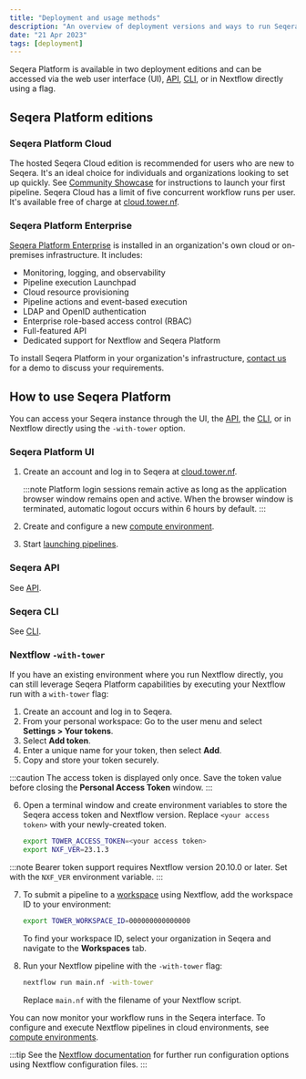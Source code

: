 ```yaml
---
title: "Deployment and usage methods"
description: "An overview of deployment versions and ways to run Seqera Platform."
date: "21 Apr 2023"
tags: [deployment]
---
```


Seqera Platform is available in two deployment editions and can be accessed via the web user interface (UI), [API](../api/overview.mdx), [CLI](../cli/overview.mdx), or in Nextflow directly using a flag.

## Seqera Platform editions

### Seqera Platform Cloud

The hosted Seqera Cloud edition is recommended for users who are new to Seqera. It's an ideal choice for individuals and organizations looking to set up quickly. See [Community Showcase](../getting-started/community-showcase.mdx) for instructions to launch your first pipeline. Seqera Cloud has a limit of five concurrent workflow runs per user. It's available free of charge at [cloud.tower.nf](https://tower.nf/login).

### Seqera Platform Enterprise

[Seqera Platform Enterprise](../enterprise/index.mdx) is installed in an organization's own cloud or on-premises infrastructure. It includes:

- Monitoring, logging, and observability
- Pipeline execution Launchpad
- Cloud resource provisioning
- Pipeline actions and event-based execution
- LDAP and OpenID authentication
- Enterprise role-based access control (RBAC)
- Full-featured API
- Dedicated support for Nextflow and Seqera Platform

To install Seqera Platform in your organization's infrastructure, [contact us](https://cloud.tower.nf/demo/) for a demo to discuss your requirements.

## How to use Seqera Platform

You can access your Seqera instance through the UI, the [API](../api/overview.mdx), the [CLI](../cli/overview.mdx), or in Nextflow directly using the `-with-tower` option.

### Seqera Platform UI

1. Create an account and log in to Seqera at [cloud.tower.nf](https://cloud.tower.nf).

   :::note
   Platform login sessions remain active as long as the application browser window remains open and active. When the browser window is terminated, automatic logout occurs within 6 hours by default.
   :::

2. Create and configure a new [compute environment](../compute-envs/overview.mdx).
3. Start [launching pipelines](../launch/launchpad.mdx).

### Seqera API

See [API](../api/overview.mdx).

### Seqera CLI

See [CLI](../cli/overview.mdx).

### Nextflow `-with-tower`

If you have an existing environment where you run Nextflow directly, you can still leverage Seqera Platform capabilities by executing your Nextflow run with a `with-tower` flag:

1. Create an account and log in to Seqera.
2. From your personal workspace: Go to the user menu and select **Settings > Your tokens**.
3. Select **Add token**.
4. Enter a unique name for your token, then select **Add**.
5. Copy and store your token securely.

:::caution
The access token is displayed only once. Save the token value before closing the **Personal Access Token** window.
:::

6. Open a terminal window and create environment variables to store the Seqera access token and Nextflow version. Replace `<your access token>` with your newly-created token.

   ```bash
   export TOWER_ACCESS_TOKEN=<your access token>
   export NXF_VER=23.1.3
   ```

:::note
Bearer token support requires Nextflow version 20.10.0 or later. Set with the `NXF_VER` environment variable.
:::

7. To submit a pipeline to a [workspace](../orgs-and-teams/workspace-management.mdx) using Nextflow, add the workspace ID to your environment:

   ```bash
   export TOWER_WORKSPACE_ID=000000000000000
   ```

   To find your workspace ID, select your organization in Seqera and navigate to the **Workspaces** tab.

8. Run your Nextflow pipeline with the `-with-tower` flag:

   ```bash
   nextflow run main.nf -with-tower
   ```

   Replace `main.nf` with the filename of your Nextflow script.

You can now monitor your workflow runs in the Seqera interface. To configure and execute Nextflow pipelines in cloud environments, see [compute environments](../compute-envs/overview.mdx).

:::tip
See the [Nextflow documentation](https://www.nextflow.io/docs/latest/config.html?highlight=tower#scope-tower) for further run configuration options using Nextflow configuration files.
:::
